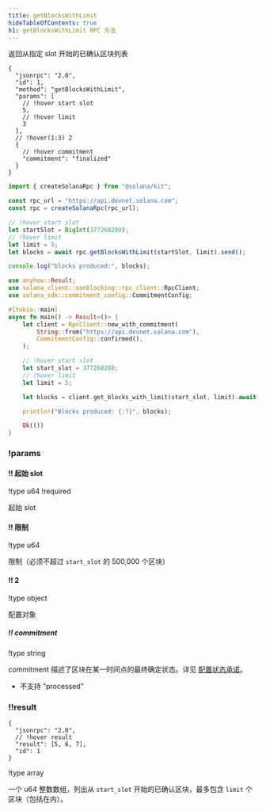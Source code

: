 ```yaml
---
title: getBlocksWithLimit
hideTableOfContents: true
h1: getBlocksWithLimit RPC 方法
---
```


返回从指定 slot 开始的已确认区块列表

<APIMethod>

```jsonc !!request curl
{
  "jsonrpc": "2.0",
  "id": 1,
  "method": "getBlocksWithLimit",
  "params": [
    // !hover start slot
    5,
    // !hover limit
    3
  ],
  // !hover(1:3) 2
  {
    // !hover commitment
    "commitment": "finalized"
  }
}
```

```ts !!request title="Kit"
import { createSolanaRpc } from "@solana/kit";

const rpc_url = "https://api.devnet.solana.com";
const rpc = createSolanaRpc(rpc_url);

// !hover start slot
let startSlot = BigInt(377268280);
// !hover limit
let limit = 5;
let blocks = await rpc.getBlocksWithLimit(startSlot, limit).send();

console.log("blocks produced:", blocks);
```

```rs !!request title="Rust"
use anyhow::Result;
use solana_client::nonblocking::rpc_client::RpcClient;
use solana_sdk::commitment_config::CommitmentConfig;

#[tokio::main]
async fn main() -> Result<()> {
    let client = RpcClient::new_with_commitment(
        String::from("https://api.devnet.solana.com"),
        CommitmentConfig::confirmed(),
    );

    // !hover start slot
    let start_slot = 377268280;
    // !hover limit
    let limit = 5;

    let blocks = client.get_blocks_with_limit(start_slot, limit).await?;

    println!("Blocks produced: {:?}", blocks);

    Ok(())
}
```

### !params

#### !! 起始 slot

!type u64 !required

起始 slot

#### !! 限制

!type u64

限制（必须不超过 `start_slot` 的 500,000 个区块）

#### !! 2

!type object

配置对象

##### !! commitment

!type string

commitment 描述了区块在某一时间点的最终确定状态。详见
[配置状态承诺](/docs/rpc#configuring-state-commitment)。

- 不支持 "processed"

### !!result

```jsonc !response
{
  "jsonrpc": "2.0",
  // !hover result
  "result": [5, 6, 7],
  "id": 1
}
```

!type array

一个 u64 整数数组，列出从 `start_slot` 开始的已确认区块，最多包含 `limit`
个区块（包括在内）。

</APIMethod>
